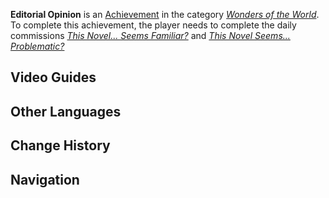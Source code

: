 {{Achievement Infobox
|title        = 
|id           = 84538
|order id     = 4062
|category     = Wonders of the World
|description  = Help [[Shigeru]] and [[Junkichi]] return to the right artist path.
|requirements = Complete ''[[This Novel... Seems Familiar?]]'' and ''[[This Novel Seems... Problematic?]]''
|primogems    = 5
|tracking     = 
|hidden       = 1
|type         = Commission
}}
'''Editorial Opinion''' is an [[Achievement]] in the category ''[[Wonders of the World]]''. To complete this achievement, the player needs to complete the daily commissions ''[[This Novel... Seems Familiar?]]'' and ''[[This Novel Seems... Problematic?]]''
<!--
==Trivia==
-->

==Video Guides==
{{EVT
|video1   = https://youtu.be/i-tLgu5HT9w
|caption1 = "Editorial Opinion" Achievement
}}

==Other Languages==
{{Other Languages
|en      = Editorial Opinion
|zhs     = 编辑部的一己之见
|zhs_rm  = Biānjí Bù de Yījǐzhījiàn
|zht     = 編輯部的一己之見
|zht_rm  = Biānjí Bù de Yījǐzhījiàn
|zh_tl   = 
|ja      = 編集部の一存
|ja_rm   = Henshuu-bu no Ichizon
|ja_tl   = 
|ko      = 편집부의 견해
|ko_rm   = Pyeonjipbu-ui Gyeonhae
|ko_tl   = Opinion of Editorial Department
|es      = Comentario editorial
|es_tl   = Editorial Comment
|fr      = Commentaire de l'éditeur
|fr_tl   = Editor's Comment
|ru      = Мнение редакции
|ru_tl   = 
|th      = ความคิดเห็นของกองบรรณาธิการ
|th_rm   = 
|th_tl   = 
|vi      = Ý kiến cá nhân của phòng biên tập
|vi_tl   = 
|de      = Redaktionelle Meinung
|de_tl   = Editorial Opinion
|id      = Pendapat Editor
|id_tl   = Editor's Opinion
|pt      = Opinião Editorial
|pt_tl   = Editorial Opinion
}}

==Change History==
{{Change History|2.2}}
<!--
==References==
{{Reflist}}
-->
==Navigation==
{{Achievement Navbox|Wonders of the World|Commission}}